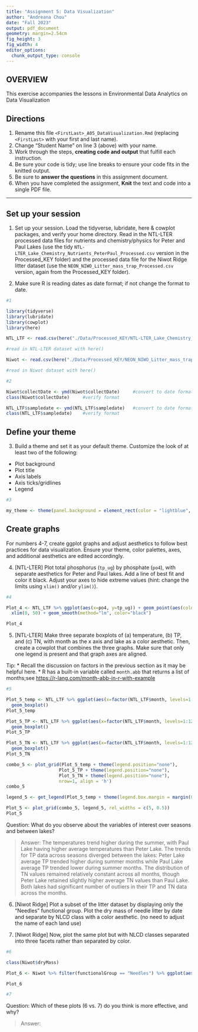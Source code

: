 ```yaml
---
title: "Assignment 5: Data Visualization"
author: "Andreana Chou"
date: "Fall 2023"
output: pdf_document
geometry: margin=2.54cm
fig_height: 3
fig_width: 4
editor_options: 
  chunk_output_type: console
---
```


## OVERVIEW

This exercise accompanies the lessons in Environmental Data Analytics on Data Visualization 

## Directions
1.  Rename this file `<FirstLast>_A05_DataVisualization.Rmd` (replacing `<FirstLast>` with your first and last name).
2. Change "Student Name" on line 3 (above) with your name.
3. Work through the steps, **creating code and output** that fulfill each instruction.
4. Be sure your code is tidy; use line breaks to ensure your code fits in the knitted output.
5. Be sure to **answer the questions** in this assignment document.
6. When you have completed the assignment, **Knit** the text and code into a single PDF file.

---

## Set up your session 

1. Set up your session. Load the tidyverse, lubridate, here & cowplot packages, and verify your home directory. Read in the NTL-LTER processed data files for nutrients and chemistry/physics for Peter and Paul Lakes (use the tidy `NTL-LTER_Lake_Chemistry_Nutrients_PeterPaul_Processed.csv` version in the Processed_KEY folder) and the processed data file for the Niwot Ridge litter dataset (use the `NEON_NIWO_Litter_mass_trap_Processed.csv` version, again from the Processed_KEY folder). 

2. Make sure R is reading dates as date format; if not change the format to date.

```r
#1 

library(tidyverse)
library(lubridate)
library(cowplot)
library(here)

NTL_LTF <- read.csv(here("./Data/Processed_KEY/NTL-LTER_Lake_Chemistry_Nutrients_PeterPaul_Processed.csv"), stringsAsFactors = TRUE)

#read in NTL-LTER dataset with here()

Niwot <- read.csv(here("./Data/Processed_KEY/NEON_NIWO_Litter_mass_trap_Processed.csv"), stringsAsFactors = TRUE)

#read in Niwot dataset with here()

#2 

Niwot$collectDate <- ymd(Niwot$collectDate)     #convert to date format with ymd()
class(Niwot$collectDate)     #verify format

NTL_LTF$sampledate <- ymd(NTL_LTF$sampledate)   #convert to date format with ymd()
class(NTL_LTF$sampledate)    #verify format

```
## Define your theme
3. Build a theme and set it as your default theme. Customize the look of at least two of the following: 
 * Plot background
 * Plot title
 * Axis labels
 * Axis ticks/gridlines
 * Legend

```r
#3

my_theme <- theme(panel.background = element_rect(color = "lightblue", fill = "white"), title = element_text(family = "sans", size = 12), legend.title = element_text(color = "black"), size = 12)
```

## Create graphs
For numbers 4-7, create ggplot graphs and adjust aesthetics to follow best practices for data visualization. Ensure your theme, color palettes, axes, and additional aesthetics are edited accordingly.

4. [NTL-LTER] Plot total phosphorus (`tp_ug`) by phosphate (`po4`), with separate aesthetics for Peter and Paul lakes. Add a line of best fit and color it black. Adjust your axes to hide extreme values (hint: change the limits using `xlim()` and/or `ylim()`).

```r
#4 

Plot_4 <- NTL_LTF %>% ggplot(aes(x=po4, y=tp_ug)) + geom_point(aes(color=lakename)) +
  xlim(0, 50) + geom_smooth(method="lm", color="black")

Plot_4

```


5. [NTL-LTER] Make three separate boxplots of (a) temperature, (b) TP, and (c) TN, with month as the x axis and lake as a color aesthetic. Then, create a cowplot that combines the three graphs. Make sure that only one legend is present and that graph axes are aligned. 

Tip:
* Recall the discussion on factors in the previous section as it may be helpful here. 
* R has a built-in variable called `month.abb` that returns a list of months;see <https://r-lang.com/month-abb-in-r-with-example>

```r
#5 

Plot_5_temp <- NTL_LTF %>% ggplot(aes(x=factor(NTL_LTF$month, levels=1:12, labels=month.abb), y=temperature_C, color=lakename)) +
  geom_boxplot() 
Plot_5_temp

Plot_5_TP <- NTL_LTF %>% ggplot(aes(x=factor(NTL_LTF$month, levels=1:12, labels=month.abb), y=tp_ug, color=lakename)) +
  geom_boxplot()
Plot_5_TP

Plot_5_TN <- NTL_LTF %>% ggplot(aes(x=factor(NTL_LTF$month, levels=1:12, labels=month.abb), y=tn_ug, color=lakename)) +
  geom_boxplot()
Plot_5_TN

combo_5 <- plot_grid(Plot_5_temp + theme(legend.position="none"), 
                    Plot_5_TP + theme(legend.position="none"), 
                    Plot_5_TN + theme(legend.position="none"), 
                    nrow=1, align = 'h')
combo_5

legend_5 <- get_legend(Plot_5_temp + theme(legend.box.margin = margin(0, 0, 0, 20)))

Plot_5 <- plot_grid(combo_5, legend_5, rel_widths = c(5, 0.5))
Plot_5
```

Question: What do you observe about the variables of interest over seasons and between lakes? 

> Answer: The temperatures trend higher during the summer, with Paul Lake having higher average temperatures than Peter Lake. The trends for TP data across seasons diverged between the lakes: Peter Lake average TP trended higher during summer months while Paul Lake average TP trended lower during summer months. The distribution of TN values remained relatively constant across all months, though Peter Lake retained slightly higher average TN values than Paul Lake. Both lakes had significant number of outliers in their TP and TN data across the months.   

6. [Niwot Ridge] Plot a subset of the litter dataset by displaying only the "Needles" functional group. Plot the dry mass of needle litter by date and separate by NLCD class with a color aesthetic. (no need to adjust the name of each land use)

7. [Niwot Ridge] Now, plot the same plot but with NLCD classes separated into three facets rather than separated by color. 

```r
#6

class(Niwot$dryMass)

Plot_6 <- Niwot %>% filter(functionalGroup == "Needles") %>% ggplot(aes(x=collectDate, y=dryMass, color=nlcdClass))

Plot_6

#7


```
Question: Which of these plots (6 vs. 7) do you think is more effective, and why? 

> Answer: